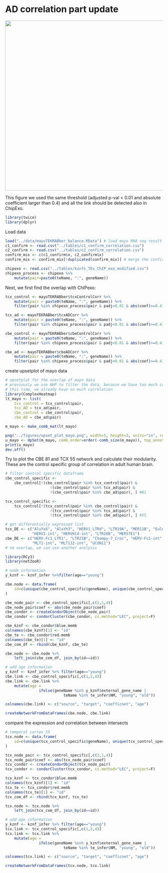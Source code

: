 # AD correlation part update

![](/figures/upset_plot_mayo.png){width="542"}

This figure we used the same threshold (adjusted p-val \< 0.01 and absolute coefficient larger than 0.4) and all the link should be detected also in ChipExo.

```r
library(twice)
library(dplyr)
```

Load data

```r
load("../data/mayoTEKRABber_balance.RData") # load mayo RNA seq result
c1_confirm <- read.csv("../tables/c1_confirm_correlation.csv")
c2_confirm <- read.csv("../tables/c2_confirm_correlation.csv")
confirm_mix <- c(c1_confirm$x, c2_confirm$x)
confirm_mix <- confirm_mix[!duplicated(confirm_mix)] # merge the confirm list

chipexo <- read.csv("../tables/kznfs_TEs_ChIP_exo_modified.csv")
chipexo_process <- chipexo %>%
    mutate(pair=paste0(teName, ":", geneName))

```

Next, we first find the overlap with ChIPexo:

```r
tcx_control <- mayoTEKRABber$tcxControlCorr %>% 
    mutate(pair = paste0(teName, ":", geneName)) %>%
    filter(pair %in% chipexo_process$pair & padj<0.01 & abs(coef)>=0.4)  #59

tcx_ad <- mayoTEKRABber$tcxADCorr %>% 
    mutate(pair = paste0(teName, ":", geneName)) %>%
    filter(pair %in% chipexo_process$pair & padj<0.01 & abs(coef)>=0.4)  #3

cbe_control <- mayoTEKRABber$cbeControlCorr %>%
    mutate(pair = paste0(teName, ":", geneName)) %>%
    filter(pair %in% chipexo_process$pair & padj<0.01 & abs(coef)>=0.4)  #91

cbe_ad <- mayoTEKRABber$cbeADCorr %>%
    mutate(pair = paste0(teName, ":", geneName)) %>%
    filter(pair %in% chipexo_process$pair & padj<0.01 & abs(coef)>=0.4)  #35
```

create upsetplot of mayo data

```r
# upsetplot for the overlap of mayo data
# previously we use NHP to filter the data, because we have too much correlations
# this time, we already have so much correlation
library(ComplexHeatmap)
lt_mayo <- list(
    tcx_control = tcx_control$pair, 
    tcx_AD = tcx_ad$pair,
    cbe_control = cbe_control$pair,
    cbe_AD = cbe_ad$pair)

m_mayo <- make_comb_mat(lt_mayo)

png("../figures/upset_plot_mayo.png", width=5, height=3, units="in", res=400)
u_mayo <- UpSet(m_mayo, comb_order=order(-comb_size(m_mayo)), top_annotation=upset_top_annotation(m_mayo, add_numbers=TRUE))
print(u_mayo)
dev.off()
```

Try to plot the CBE 81 and TCX 55 network and calculate their modularity. These are the control specific group of correlation in adult human brain.

```r
# filter control specific dataframe
cbe_control_specific <- 
    cbe_control[!(cbe_control$pair %in% tcx_control$pair) & 
                    !(cbe_control$pair %in% tcx_ad$pair) & 
                    !(cbe_control$pair %in% cbe_ad$pair), ] #81

tcx_control_specific <- 
    tcx_control[!(tcx_control$pair %in% cbe_control$pair) &
                    !(tcx_control$pair %in% tcx_ad$pair) &
                    !(tcx_control$pair %in% cbe_ad$pair), ] #55

# get differentially expressed list
tcx_DE <- c("AluYa5", "AluYh3", "HERV1_LTRd", "LTR19A", "MER11B", "Eulor9B",
            "HERVI-int", "HERVKC4-int", "LTR26B", "MER57E1")
cbe_DE <- c("HERV-Fc1_LTR1", "LTR21B", "Chompy-7_Croc", "HERV-Fc1-int",
            "MLT1-int", "MLT1J2-int", "UCON11")   
# no overlap, we can use another analysis
```

```r
library(RCy3)
library(netZooR)

# node information
y_kznf <- kznf_infer %>%filter(age=="young")

cbe.node <- data.frame(
    id=c(unique(cbe_control_specific$geneName), unique(cbe_control_specific$teName))
)

cbe_node_pair <- cbe_control_specific[,c(2,1,4)]
cbe_node_pair$coef <- abs(cbe_node_pair$coef)
cbe_condor <- createCondorObject(cbe_node_pair)
cbe_condor <- condorCluster(cbe_condor, cs.method="LEC", project=F)

cbe_kznf <- cbe_condor$blue.memb
colnames(cbe_kznf)[1] <- "id"
cbe_te <- cbe_condor$red.memb
colnames(cbe_te)[1] <- "id"
cbe_com_df <- rbind(cbe_kznf, cbe_te)

cbe.node <- cbe.node %>%
    left_join(cbe_com_df, join_by(id==id))

# add age information
y_kznf <- kznf_infer %>% filter(age=="young")
cbe.link <- cbe_control_specific[,c(1,2,4)]
cbe.link <- cbe.link %>%
    mutate(age = 
               ifelse(geneName %in% y_kznf$external_gene_name | 
                          teName %in% te_infer$NM, "young", "old"))

colnames(cbe.link) <- c("source", "target", "coefficnet", "age")

createNetworkFromDataFrames(cbe.node, cbe.link)
```

compare the expression and correlation between intersects

```r
# temporal cortex 55
tcx.node <- data.frame(
    id=c(unique(tcx_control_specific$geneName), unique(tcx_control_specific$teName))
)

tcx_node_pair <- tcx_control_specific[,c(2,1,4)]
tcx_node_pair$coef <- abs(tcx_node_pair$coef)
tcx_condor <- createCondorObject(tcx_node_pair)
tcx_condor <- condorCluster(tcx_condor, cs.method="LEC", project=F)

tcx_kznf <- tcx_condor$blue.memb
colnames(tcx_kznf)[1] <- "id"
tcx_te <- tcx_condor$red.memb
colnames(tcx_te)[1] <- "id"
tcx_com_df <- rbind(tcx_kznf, tcx_te)

tcx.node <- tcx.node %>%
    left_join(tcx_com_df, join_by(id==id))

# add age information
y_kznf <- kznf_infer %>% filter(age=="young")
tcx.link <- tcx_control_specific[,c(1,2,4)]
tcx.link <- tcx.link %>%
    mutate(age = 
               ifelse(geneName %in% y_kznf$external_gene_name | 
                          teName %in% te_infer$NM, "young", "old"))

colnames(tcx.link) <- c("source", "target", "coefficnet", "age")

createNetworkFromDataFrames(tcx.node, tcx.link)
```
